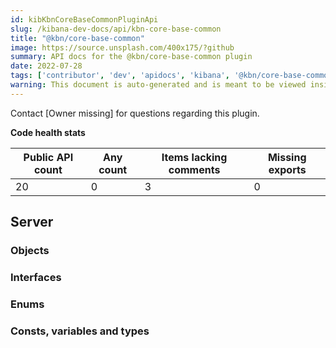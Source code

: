 ```yaml
---
id: kibKbnCoreBaseCommonPluginApi
slug: /kibana-dev-docs/api/kbn-core-base-common
title: "@kbn/core-base-common"
image: https://source.unsplash.com/400x175/?github
summary: API docs for the @kbn/core-base-common plugin
date: 2022-07-28
tags: ['contributor', 'dev', 'apidocs', 'kibana', '@kbn/core-base-common']
warning: This document is auto-generated and is meant to be viewed inside our experimental, new docs system. Reach out in #docs-engineering for more info.
---
```




Contact [Owner missing] for questions regarding this plugin.

**Code health stats**

| Public API count  | Any count | Items lacking comments | Missing exports |
|-------------------|-----------|------------------------|-----------------|
| 20 | 0 | 3 | 0 |

## Server

### Objects
<DocDefinitionList data={kbnCoreBaseCommonObj.server.objects}/>

### Interfaces
<DocDefinitionList data={kbnCoreBaseCommonObj.server.interfaces}/>

### Enums
<DocDefinitionList data={kbnCoreBaseCommonObj.server.enums}/>

### Consts, variables and types
<DocDefinitionList data={kbnCoreBaseCommonObj.server.misc}/>

